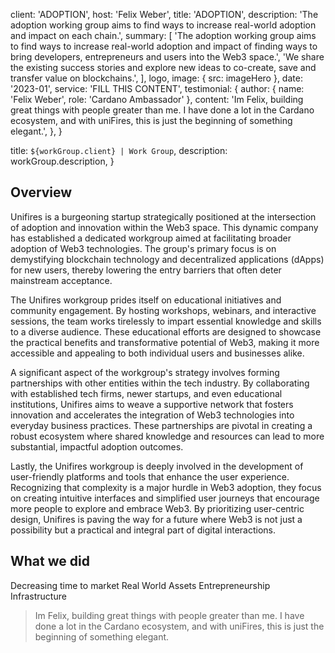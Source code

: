 
client: 'ADOPTION',
host: 'Felix Weber',
title: 'ADOPTION',
description:
'The adoption working group aims to find ways to increase real-world adoption and impact on each chain.',
summary: [
'The adoption working group aims to find ways to increase real-world adoption and impact of finding ways to bring developers, entrepreneurs and users into the Web3 space.',
'We share the existing success stories and explore new ideas to co-create, save and transfer value on blockchains.',
],
logo,
image: { src: imageHero },
date: '2023-01',
service: 'FILL THIS CONTENT',
testimonial: {
author: { name: 'Felix Weber', role: 'Cardano Ambassador' },
content:
'Im Felix, building great things with people greater than me. I have done a lot in the Cardano ecosystem, and with uniFires, this is just the beginning of something elegant.',
},
}

title: `${workGroup.client} | Work Group`,
description: workGroup.description,
}

## Overview

Unifires is a burgeoning startup strategically positioned at the intersection of adoption and innovation within the Web3 space. This dynamic company has established a dedicated workgroup aimed at facilitating broader adoption of Web3 technologies. The group's primary focus is on demystifying blockchain technology and decentralized applications (dApps) for new users, thereby lowering the entry barriers that often deter mainstream acceptance.

The Unifires workgroup prides itself on educational initiatives and community engagement. By hosting workshops, webinars, and interactive sessions, the team works tirelessly to impart essential knowledge and skills to a diverse audience. These educational efforts are designed to showcase the practical benefits and transformative potential of Web3, making it more accessible and appealing to both individual users and businesses alike.

A significant aspect of the workgroup's strategy involves forming partnerships with other entities within the tech industry. By collaborating with established tech firms, newer startups, and even educational institutions, Unifires aims to weave a supportive network that fosters innovation and accelerates the integration of Web3 technologies into everyday business practices. These partnerships are pivotal in creating a robust ecosystem where shared knowledge and resources can lead to more substantial, impactful adoption outcomes.

Lastly, the Unifires workgroup is deeply involved in the development of user-friendly platforms and tools that enhance the user experience. Recognizing that complexity is a major hurdle in Web3 adoption, they focus on creating intuitive interfaces and simplified user journeys that encourage more people to explore and embrace Web3. By prioritizing user-centric design, Unifires is paving the way for a future where Web3 is not just a possibility but a practical and integral part of digital interactions.

## What we did

<TagList>
  <TagListItem>Decreasing time to market</TagListItem>
  <TagListItem>Real World Assets</TagListItem>
  <TagListItem>Entrepreneurship</TagListItem>
  <TagListItem>Infrastructure</TagListItem>
</TagList>

<Blockquote
  author={{ name: 'Felix Weber', role: 'Cardano Ambassador' }}
  image={{ src: headshot }}
>
Im Felix, building great things with people greater than me. I have done a lot in the Cardano ecosystem, and with uniFires, this is just the beginning of something elegant.
</Blockquote>
